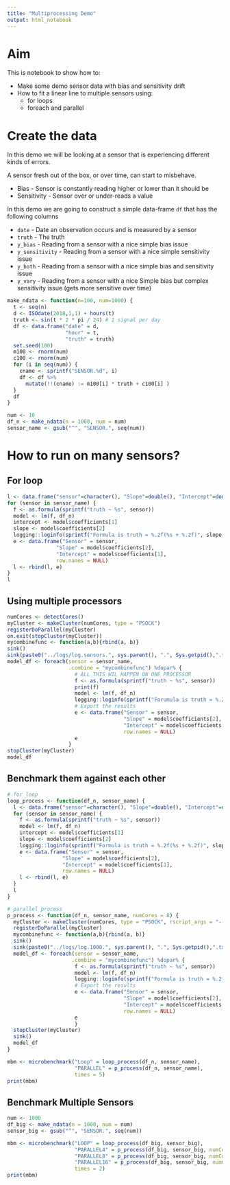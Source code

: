 ```yaml
---
title: "Multiprocessing Demo"
output: html_notebook
---
```


# Aim

This is notebook to show how to:

* Make some demo sensor data with bias and sensitivity drift
* How to fit a linear line to multiple sensors using:
    * for loops
    * foreach and parallel

# Create the data

In this demo we will be looking at a sensor that is experiencing different kinds of errors.

A sensor fresh out of the box, or over time, can start to misbehave.

* Bias - Sensor is constantly reading higher or lower than it should be
* Sensitivity - Sensor over or under-reads a value

In this demo we are going to construct a simple data-frame `df` that has the following columns

* `date` - Date an observation occurs and is measured by a sensor
* `truth` - The truth
* `y_bias` - Reading from a sensor with a nice simple bias issue
* `y_sensitivity ` - Reading from a sensor with a nice simple sensitivity issue
* `y_both` - Reading from a sensor with a nice simple bias and sensitivity issue
* `y_vary` - Reading from a sensor with a nice Simple bias but complex sensitivity issue (gets more sensitive over time)

```r
make_ndata <- function(n=100, num=1000) {
  t <- seq(n)
  d <- ISOdate(2018,1,1) + hours(t)
  truth <- sin(t * 2 * pi / 24) # 1 signal per day
  df <- data.frame("date" = d,
                   "hour" = t, 
                   "truth" = truth)
  set.seed(100)
  m100 <- rnorm(num)
  c100 <- rnorm(num)
  for (i in seq(num)) {
    cname <- sprintf("SENSOR.%d", i)
    df <- df %>%
      mutate(!!(cname) := m100[i] * truth + c100[i] )
  }
  df
}

num <- 10
df_n <- make_ndata(n = 1000, num = num)
sensor_name <- gsub("^", "SENSOR.", seq(num))
```

# How to run on many sensors?
## For loop
```r
l <- data.frame("sensor"=character(), "Slope"=double(), "Intercept"=double())
for (sensor in sensor_name) {
  f <- as.formula(sprintf("truth ~ %s", sensor))
  model <- lm(f, df_n)
  intercept <- model$coefficients[1]
  slope <- model$coefficients[2]
  logging::loginfo(sprintf("Formula is truth = %.2f(%s + %.2f)", slope, sensor, intercept))
  e <- data.frame("Sensor" = sensor,
                "Slope" = model$coefficients[2],
                "Intercept" = model$coefficients[1],
                row.names = NULL)
  l <- rbind(l, e)
}
l
```

## Using multiple processors
```r
numCores <- detectCores() 
myCluster <- makeCluster(numCores, type = "PSOCK") 
registerDoParallel(myCluster)
on.exit(stopCluster(myCluster))
mycombinefunc <- function(a,b){rbind(a, b)}
sink()
sink(paste0("../logs/log.sensors.", sys.parent(), ".", Sys.getpid(),".txt"))
model_df <- foreach(sensor = sensor_name,
                    .combine = "mycombinefunc") %dopar% {
                      # ALL THIS WIL HAPPEN ON ONE PROCESSOR
                      f <- as.formula(sprintf("truth ~ %s", sensor))
                      print(f)
                      model <- lm(f, df_n)
                      logging::loginfo(sprintf("Forumula is truth = %.2f(%s + %.2f)", model$coefficients[2], sensor, model$coefficients[1]))
                      # Export the results
                      e <- data.frame("Sensor" = sensor,
                                      "Slope" = model$coefficients[2],
                                      "Intercept" = model$coefficients[1],
                                      row.names = NULL)
                      e
                    }
stopCluster(myCluster)
model_df
```

## Benchmark them against each other
```r
# for loop
loop_process <- function(df_n, sensor_name) {
  l <- data.frame("sensor"=character(), "Slope"=double(), "Intercept"=double())
  for (sensor in sensor_name) {
    f <- as.formula(sprintf("truth ~ %s", sensor))
    model <- lm(f, df_n)
    intercept <- model$coefficients[1]
    slope <- model$coefficients[2]
    logging::loginfo(sprintf("Formula is truth = %.2f(%s + %.2f)", slope, sensor, intercept))
    e <- data.frame("Sensor" = sensor,
                  "Slope" = model$coefficients[2],
                  "Intercept" = model$coefficients[1],
                  row.names = NULL)
    l <- rbind(l, e)
  }
  l
}

# parallel process
p_process <- function(df_n, sensor_name, numCores = 8) {
  myCluster <- makeCluster(numCores, type = "PSOCK", rscript_args = "--vanilla") 
  registerDoParallel(myCluster)
  mycombinefunc <- function(a,b){rbind(a, b)}
  sink()
  sink(paste0("../logs/log.1000.", sys.parent(), ".", Sys.getpid(),".txt"))
  model_df <- foreach(sensor = sensor_name,
                     .combine = "mycombinefunc") %dopar% {
                      f <- as.formula(sprintf("truth ~ %s", sensor))
                      model <- lm(f, df_n)
                      logging::loginfo(sprintf("Formula is truth = %.2f(%s + %.2f)", model$coefficients[2], sensor, model$coefficients[1]))
                      # Export the results
                      e <- data.frame("Sensor" = sensor,
                                      "Slope" = model$coefficients[2],
                                      "Intercept" = model$coefficients[1],
                                      row.names = NULL)
                      e
                      }
  stopCluster(myCluster)
  sink()
  model_df
}

mbm <- microbenchmark("Loop" = loop_process(df_n, sensor_name), 
                      "PARALLEL" = p_process(df_n, sensor_name), 
                      times = 5)
print(mbm)
```

## Benchmark Multiple Sensors
```r
num <- 1000
df_big <- make_ndata(n = 1000, num = num)
sensor_big <- gsub("^", "SENSOR.", seq(num))
```

```r
mbm <- microbenchmark("LOOP" = loop_process(df_big, sensor_big), 
                      "PARALLEL4" = p_process(df_big, sensor_big, numCores = 4), 
                      "PARALLEL8" = p_process(df_big, sensor_big, numCores = 8), 
                      "PARALLEL16" = p_process(df_big, sensor_big, numCores = 16),
                      times = 2)
print(mbm)
```

